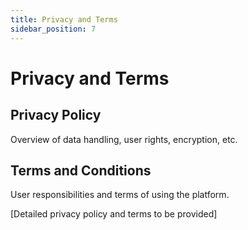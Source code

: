 ```yaml
---
title: Privacy and Terms
sidebar_position: 7
---
```


# Privacy and Terms

## Privacy Policy

Overview of data handling, user rights, encryption, etc.

## Terms and Conditions

User responsibilities and terms of using the platform.

[Detailed privacy policy and terms to be provided]